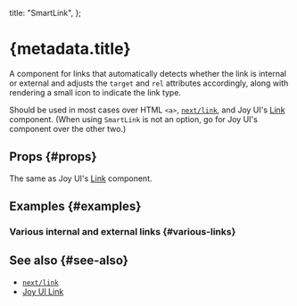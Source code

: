 
  title: "SmartLink",
};


# {metadata.title}

A component for links that automatically detects whether the link is internal or external and adjusts the `target` and `rel` attributes accordingly, along with rendering a small icon to indicate the link type.

Should be used in most cases over HTML `<a>`, [`next/link`](https://nextjs.org/docs/pages/api-reference/components/link), and Joy UI's [Link](https://mui.com/joy-ui/react-link/) component. (When using `SmartLink` is not an option, go for Joy UI's component over the other two.)

## Props \{#props}

The same as Joy UI's [Link](https://mui.com/joy-ui/react-link/) component.

## Examples \{#examples}

### Various internal and external links \{#various-links}

<VariousLinksExample />

## See also \{#see-also}

- [`next/link`](https://nextjs.org/docs/pages/api-reference/components/link)
- [Joy UI Link](https://mui.com/joy-ui/react-link/)
